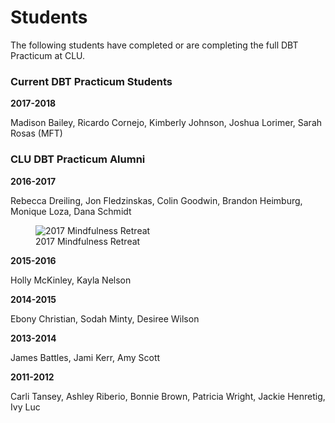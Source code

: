 # Students


The following students have completed or are completing the full DBT Practicum at CLU.

### Current DBT Practicum Students

**2017-2018** 

Madison Bailey, Ricardo Cornejo, Kimberly Johnson, Joshua Lorimer, Sarah Rosas (MFT)

### CLU DBT Practicum Alumni

**2016-2017**

Rebecca Dreiling, Jon Fledzinskas, Colin Goodwin, Brandon Heimburg, Monique Loza, Dana Schmidt

![2017 Mindfulness Retreat](images/class.png)

**2015-2016**

Holly McKinley, Kayla Nelson

**2014-2015**

Ebony Christian, Sodah Minty, Desiree Wilson

**2013-2014**

James Battles, Jami Kerr, Amy Scott

**2011-2012**

Carli Tansey, Ashley Riberio, Bonnie Brown, Patricia Wright, Jackie Henretig, Ivy Luc
